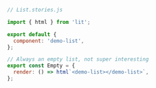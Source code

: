 ```js
// List.stories.js

import { html } from 'lit';

export default {
  component: 'demo-list',
};

// Always an empty list, not super interesting
export const Empty = {
  render: () => html`<demo-list></demo-list>`,
};
```
